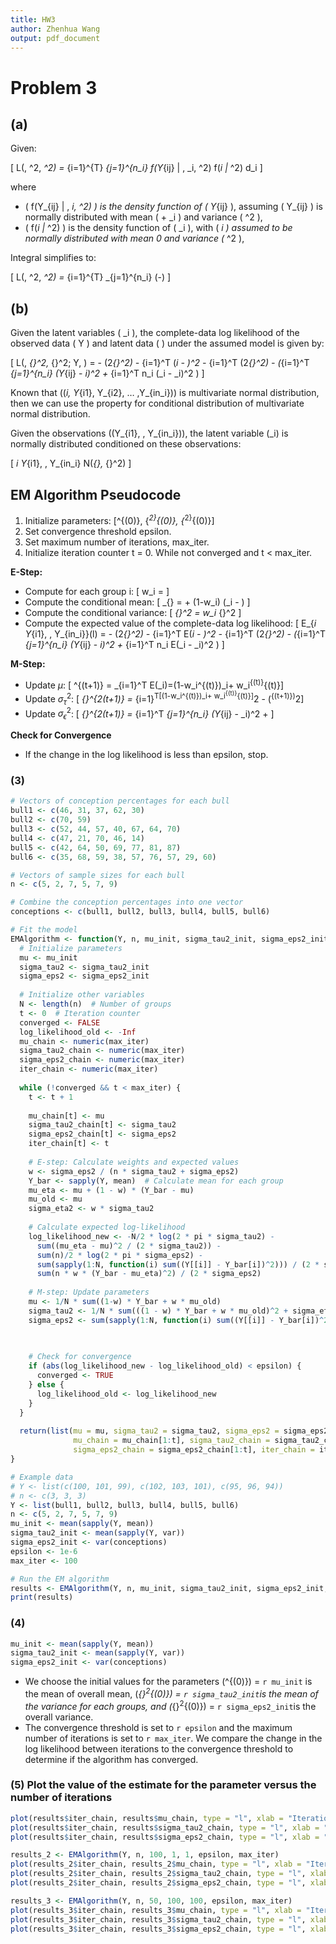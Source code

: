 ```yaml
---
title: HW3
author: Zhenhua Wang
output: pdf_document
---
```


# Problem 3
## (a)
Given:

\[ L(\mu, \sigma^2, \sigma_\tau^2) = \prod_{i=1}^{T} \prod_{j=1}^{n_i} \int f(Y_{ij} | \mu, \tau_i, \sigma^2) f(\tau_i | \sigma_\tau^2) d\tau_i \]

where

- \( f(Y_{ij} | \mu, \tau_i, \sigma^2) \) is the density function of \( Y_{ij} \), assuming \( Y_{ij} \) is normally distributed with mean \( \mu + \tau_i \) and variance \( \sigma^2 \),
- \( f(\tau_i | \sigma_\tau^2) \) is the density function of \( \tau_i \), with \( \tau_i \) assumed to be normally distributed with mean 0 and variance \( \sigma_\tau^2 \),

Integral simplifies to:

\[ L(\mu, \sigma^2, \sigma_\tau^2) = \prod_{i=1}^{T} \prod_{j=1}^{n_i} \frac{1}{\sqrt{2\pi(\sigma^2 + \sigma_\tau^2)}} \exp\left(-\frac{(Y_{ij} - \mu)^2}{2(\sigma^2 + \sigma_\tau^2)}\right) \]


## (b)
Given the latent variables \( \eta_i \), the complete-data log likelihood of the observed data \( Y \) and latent data \( \eta \) under the assumed model is given by:
  
  \[ \log L(\mu, \sigma_{\tau}^2, \sigma_{\epsilon}^2; Y, \eta) = -\frac{T}{2} \log(2\pi \sigma_{\tau}^2) - \frac{1}{2 \sigma_{\tau}^2} \sum_{i=1}^T (\eta_i - \mu)^2 - \sum_{i=1}^T \frac{n_i}{2} \log(2\pi \sigma_{\epsilon}^2) - \frac{1}{2 \sigma_{\epsilon}^2} \left(\sum_{i=1}^T \sum_{j=1}^{n_i} (Y_{ij} - \overline{Y}_i)^2 + \sum_{i=1}^T n_i (\overline{Y}_i - \eta_i)^2 \right) \]

Known that \((\eta_i, Y_{i1}, Y_{i2}, ... ,Y_{in_i})\) is multivariate normal distribution, then we can use the property for conditional distribution of multivariate normal distribution. 

Given the observations \((Y_{i1}, \dots, Y_{in_i})\), the latent variable \(\eta_i\) is normally distributed conditioned on these observations:
  
  \[ \eta_i \mid Y_{i1}, \dots, Y_{in_i} \sim N(\mu_{\eta}, \sigma_{\eta}^2) \]

## EM Algorithm Pseudocode

1. Initialize parameters:
   \[\mu^{(0)}, {\sigma_\tau^2}^{(0)}, {\sigma_\epsilon^2}^{(0)}\]
2. Set convergence threshold epsilon.
3. Set maximum number of iterations, max_iter.
4. Initialize iteration counter t = 0.
While not converged and t < max_iter.
 
**E-Step:**

- Compute for each group i:
       \[ w_i = \frac{\sigma_{\epsilon}^2 / n_i}{\sigma_{\tau}^2 + \sigma_{\epsilon}^2 / n_i} \]
- Compute the conditional mean:
       \[ \mu_{\eta} = \mu + (1-w_i) (\overline{Y}_i - \mu) \]
- Compute the conditional variance:
       \[ \sigma_{\eta}^2  = w_i \sigma_{\tau}^2 \]
- Compute the expected value of the complete-data log likelihood:
       \[ E_{\eta_i \mid Y_{i1}, \dots, Y_{in_i}}(l) = -\frac{T}{2} \log(2\pi \sigma_{\tau}^2) - \frac{1}{2 \sigma_{\tau}^2} \sum_{i=1}^T E(\eta_i - \mu)^2 - \sum_{i=1}^T \frac{n_i}{2} \log(2\pi \sigma_{\epsilon}^2) - \frac{1}{2 \sigma_{\epsilon}^2} \left(\sum_{i=1}^T \sum_{j=1}^{n_i} (Y_{ij} - \overline{Y}_i)^2 + \sum_{i=1}^T n_i E(\overline{Y}_i - \eta_i)^2 \right) \]
       
**M-Step:**

- Update $\mu$:
          \[ \mu^{(t+1)} = \frac{1}{T} \sum_{i=1}^T E(\eta_i)=(1-w_i^{(t)})\overline{Y}_i+ w_i^{(t)}\mu^{(t)}\]
- Update $\sigma_\tau^2$:
          \[ \sigma_{\tau}^{2(t+1)} = \frac{1}{T}\sum_{i=1}^T[(1-w_i^{(t)})\overline{Y}_i+ w_i^{(t)}\mu^{(t)}]^2 - (\mu^{(t+1)})^2\]
- Update $\sigma_\epsilon^2$:
          \[ \sigma_{\epsilon}^{2(t+1)} = \frac{1}{\sum_{i=1}^T n_i} \sum_{i=1}^T \sum_{j=1}^{n_i} (Y_{ij} - \overline{Y}_i)^2 + \frac{\sum_{i=1}^T n_i {w_i^{(t)}}^2(\overline{Y}_i - \mu^{(t)})^2}{\sum_{i=1}^Tn_i}\]
          
**Check for Convergence **

- If the change in the log likelihood is less than epsilon, stop.

### (3)
```r
# Vectors of conception percentages for each bull
bull1 <- c(46, 31, 37, 62, 30)
bull2 <- c(70, 59)
bull3 <- c(52, 44, 57, 40, 67, 64, 70)
bull4 <- c(47, 21, 70, 46, 14)
bull5 <- c(42, 64, 50, 69, 77, 81, 87)
bull6 <- c(35, 68, 59, 38, 57, 76, 57, 29, 60)

# Vectors of sample sizes for each bull
n <- c(5, 2, 7, 5, 7, 9)

# Combine the conception percentages into one vector
conceptions <- c(bull1, bull2, bull3, bull4, bull5, bull6)

```

```r
# Fit the model
EMAlgorithm <- function(Y, n, mu_init, sigma_tau2_init, sigma_eps2_init, epsilon, max_iter) {
  # Initialize parameters
  mu <- mu_init
  sigma_tau2 <- sigma_tau2_init
  sigma_eps2 <- sigma_eps2_init
  
  # Initialize other variables
  N <- length(n)  # Number of groups
  t <- 0  # Iteration counter
  converged <- FALSE
  log_likelihood_old <- -Inf
  mu_chain <- numeric(max_iter)
  sigma_tau2_chain <- numeric(max_iter)
  sigma_eps2_chain <- numeric(max_iter)
  iter_chain <- numeric(max_iter)
  
  while (!converged && t < max_iter) {
    t <- t + 1
    
    mu_chain[t] <- mu
    sigma_tau2_chain[t] <- sigma_tau2
    sigma_eps2_chain[t] <- sigma_eps2
    iter_chain[t] <- t
    
    # E-step: Calculate weights and expected values
    w <- sigma_eps2 / (n * sigma_tau2 + sigma_eps2)
    Y_bar <- sapply(Y, mean)  # Calculate mean for each group
    mu_eta <- mu + (1 - w) * (Y_bar - mu)
    mu_old <- mu
    sigma_eta2 <- w * sigma_tau2
    
    # Calculate expected log-likelihood
    log_likelihood_new <- -N/2 * log(2 * pi * sigma_tau2) -
      sum((mu_eta - mu)^2 / (2 * sigma_tau2)) -
      sum(n)/2 * log(2 * pi * sigma_eps2) -
      sum(sapply(1:N, function(i) sum((Y[[i]] - Y_bar[i])^2))) / (2 * sigma_eps2) -
      sum(n * w * (Y_bar - mu_eta)^2) / (2 * sigma_eps2)
    
    # M-step: Update parameters
    mu <- 1/N * sum((1-w) * Y_bar + w * mu_old)
    sigma_tau2 <- 1/N * sum(((1 - w) * Y_bar + w * mu_old)^2 + sigma_eta2^2) - mu^2
    sigma_eps2 <- sum(sapply(1:N, function(i) sum((Y[[i]] - Y_bar[i])^2))/sum(n) + sum(n * w^2 * (Y_bar - mu_old)^2)) / sum(n)
    

    
    # Check for convergence
    if (abs(log_likelihood_new - log_likelihood_old) < epsilon) {
      converged <- TRUE
    } else {
      log_likelihood_old <- log_likelihood_new
    }
  }
  
  return(list(mu = mu, sigma_tau2 = sigma_tau2, sigma_eps2 = sigma_eps2, iterations = t,
              mu_chain = mu_chain[1:t], sigma_tau2_chain = sigma_tau2_chain[1:t],
              sigma_eps2_chain = sigma_eps2_chain[1:t], iter_chain = iter_chain[1:t]))
}

```

```r
# Example data
# Y <- list(c(100, 101, 99), c(102, 103, 101), c(95, 96, 94))
# n <- c(3, 3, 3)
Y <- list(bull1, bull2, bull3, bull4, bull5, bull6)
n <- c(5, 2, 7, 5, 7, 9)
mu_init <- mean(sapply(Y, mean))
sigma_tau2_init <- mean(sapply(Y, var))
sigma_eps2_init <- var(conceptions)
epsilon <- 1e-6
max_iter <- 100

# Run the EM algorithm
results <- EMAlgorithm(Y, n, mu_init, sigma_tau2_init, sigma_eps2_init, epsilon, max_iter)
print(results)

```

### (4)

```r
mu_init <- mean(sapply(Y, mean))
sigma_tau2_init <- mean(sapply(Y, var))
sigma_eps2_init <- var(conceptions)
```

- We choose the initial values for the parameters \(\mu^{(0)}\) = `r mu_init` is the mean of overall mean, \(\sigma_{\tau}^2^{(0)}\) = `r sigma_tau2_init`is the mean of the variance for each groups, and \(\sigma_{\epsilon}^2^{(0)}\) = `r sigma_eps2_init`is the overall variance.
- The convergence threshold is set to `r epsilon` and the maximum number of iterations is set to `r max_iter`. We compare the change in the log likelihood between iterations to the convergence threshold to determine if the algorithm has converged.

### (5) Plot the value of the estimate for the parameter versus the number of iterations 

```r
plot(results$iter_chain, results$mu_chain, type = "l", xlab = "Iteration", ylab = "Estimate", main = "Estimate of mu vs. Iteration")
plot(results$iter_chain, results$sigma_tau2_chain, type = "l", xlab = "Iteration", ylab = "Estimate", main = "Estimate of sigma_tau2 vs. Iteration")
plot(results$iter_chain, results$sigma_eps2_chain, type = "l", xlab = "Iteration", ylab = "Estimate", main = "Estimate of sigma_eps2 vs. Iteration")
```

```r
results_2 <- EMAlgorithm(Y, n, 100, 1, 1, epsilon, max_iter)
plot(results_2$iter_chain, results_2$mu_chain, type = "l", xlab = "Iteration", ylab = "Estimate", main = "Estimate of mu vs. Iteration")
plot(results_2$iter_chain, results_2$sigma_tau2_chain, type = "l", xlab = "Iteration", ylab = "Estimate", main = "Estimate of sigma_tau2 vs. Iteration")
plot(results_2$iter_chain, results_2$sigma_eps2_chain, type = "l", xlab = "Iteration", ylab = "Estimate", main = "Estimate of sigma_eps2 vs. Iteration")

results_3 <- EMAlgorithm(Y, n, 50, 100, 100, epsilon, max_iter)
plot(results_3$iter_chain, results_3$mu_chain, type = "l", xlab = "Iteration", ylab = "Estimate", main = "Estimate of mu vs. Iteration")
plot(results_3$iter_chain, results_3$sigma_tau2_chain, type = "l", xlab = "Iteration", ylab = "Estimate", main = "Estimate of sigma_tau2 vs. Iteration")
plot(results_3$iter_chain, results_3$sigma_eps2_chain, type = "l", xlab = "Iteration", ylab = "Estimate", main = "Estimate of sigma_eps2 vs. Iteration")

```
